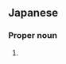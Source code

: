 ==Japanese==
{{ja-kanjitab|栄|実|子}}

===Proper noun===
{{ja-pos|proper|えみこ}}
# {{given name|female|lang=ja|sort=えみこ}}